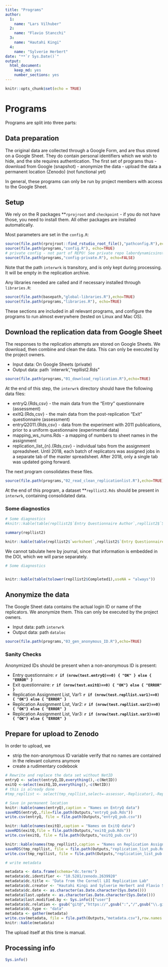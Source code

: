 ```yaml
---
title: "Programs"
author: 
  1:
    name: "Lars Vilhuber"
  2:
    name: "Flavio Stancchi"
  3:
    name: "Hautahi Kingi"
  4:
    name: "Sylverie Herbert"
date: "**`r Sys.Date()`"
output: 
  html_document: 
    keep_md: yes
    number_sections: yes
---
```


```r
knitr::opts_chunk$set(echo = TRUE)
```
# Programs

Programs are split into three parts:

## Data preparation
The original data are collected through a Google Form, and are thus stored on a Google Sheet. They do contain personal identifiers which we wish to hide, and the site requires authentication. The first set of programs thus
- download from Google (snapshot)
- anonymize the data
- upload the data a permanent location (Zenodo) (not functional yet)

In general, these programs can only be run by project members with access to the Google Sheet.



## Setup

We rely on the R packages **`rprojroot` and `checkpoint` - if you do not have those, you need to install them. All other packages are installed automatically.

Most parameters are set in the `config.R`:
```r
source(file.path(rprojroot::find_rstudio_root_file(),"pathconfig.R"),echo=TRUE)
source(file.path(programs,"config.R"), echo=TRUE)
# private config - not part of REPO! See private repo labordynamicsinstitute/aej-applied-replications/programs/config-private.R and copy manually into this directory
source(file.path(programs,"config-private.R"), echo=FALSE)
```

Note that the path `interwrk` is transitory, and is only kept during processing. It will be empty in the replication archive.

Any libraries needed are called and if necessary installed through `libraries.R`:

```r
source(file.path(basepath,"global-libraries.R"),echo=TRUE)
source(file.path(programs,"libraries.R"), echo=TRUE)
```

These sections are included in all relevant programs, and configure the programs to run almost everywhere (tested on Linux and Mac OS).



## Download the replication data from Google Sheet
The responses to the replication attempts are stored on Google Sheets. We download, then combine and clean the data. This can only be executed by the project owners.

 - Input data: On Google Sheets (private)
 - Output data: path `interwrk',"repllist2.Rds"
 
```r
source(file.path(programs,"01_download_replication.R"),echo=TRUE)
```

At the end of this step, the `interwrk` directory  should have the following data files:

- entryQ.{Rds,csv} - the main data from the "Entry" questionnaire (assessment)
- exitQ.{Rds,csv} - the main data from the post-replication "Exit" questionnaire (assessment)
- entryQ2011.{Rds,csv} - data from the experiment with 2011 publications, prior to a uniform questionnaire (experimental data)
- mapping_ws_nums.Rds - a mapping of numbers to sheet names in the assignment
- replication_list_{n}.{Rds,csv} - individual tabs from the assignment spreadsheet. Until 2018, each batch of replicators was assigned jobs in a separate tab of the master spreadsheet. After 2018, only a single tab was updated going forward.

The next program consolidates these files.

```r
source(file.path(programs,"02_read_clean_replicationlist.R"),echo=TRUE)
```

At the end of this program, a dataset **`repllist2.Rds` should be present in `interwrk`, containing consolidated data.

### Some diagnostics

```r
# Some diagnostics
#knitr::kable(table(repllist2$`Entry Questionnaire Author`,repllist2$`Source Title`))

summary(repllist2)

knitr::kable(table(repllist2$`worksheet`,repllist2$`Entry Questionnaire`,useNA = "always"))

```

We cannot tabulate here by journal, since that information is embedded in the DOI, which we will parse separately.

```r
# Some diagnostics


knitr::kable(table(tolower(repllist2$Completed1),useNA = "always"))


```

## Anonymize the data
The Google Sheet data contains the actual login ID or name of the replicators. We anonymize them. This can only be executed by the project owners.

 - Input data: path `interwrk`
 - Output data: path `dataloc`
 
```r
source(file.path(programs,"03_gen_anonymous_ID.R"),echo=TRUE)
```




### Sanity Checks

Anonymized IDs should be present when a non-anonymous ID is present:

 - Entry questionnaire: **`r if (nrow(test.entryQ)==0) { "OK" } else { "ERROR" }`**
 - Exit questionnaire: **`r if (nrow(test.exitQ)==0) { "OK"} else { "ERROR" }`**
 - Replication Assignment List, Var1: **`r if (nrow(test.repllist.var1)==0) { "OK"} else { "ERROR" }`**
 - Replication Assignment List, Var2: **`r if (nrow(test.repllist.var2)==0) { "OK"} else { "ERROR" }`**
 - Replication Assignment List, Var3: **`r if (nrow(test.repllist.var3)==0) { "OK"} else { "ERROR" }`**


## Prepare for upload to Zenodo

In order to upload, we 

- strip the non-anonymous ID variable
verify that no names are contained in the relevant columns anymore
- create a rudimentary codebook

```r
# Rewrite and replace the data set without NetID
entryQ <- select(entryQ,ID,everything(),-c(NetID))
exitQ <-select(exitQ,ID,everything(),-c(NetID))
# this is already done
#tmp_repllist <- select(tmp_repllist,select=-assessor,-Replicator1,-Replicator2)

# Save in permanent location
knitr::kable(names(entryQ),caption = "Names on EntryQ data")
saveRDS(entryQ,,file=file.path(Outputs,"entryQ_pub.Rds"))
write.csv(entryQ, file = file.path(Outputs,"entryQ_pub.csv"))

knitr::kable(names(exitQ),caption = "Names on ExitQ data")
saveRDS(exitQ,file = file.path(Outputs,"exitQ_pub.Rds"))
write.csv(exitQ, file = file.path(Outputs,"exitQ_pub.csv"))

knitr::kable(names(tmp_repllist),caption = "Names on Replication Assignment List data")
saveRDS(tmp_repllist, file = file.path(Outputs,"replication_list_pub.Rds"))
write.csv(tmp_repllist, file = file.path(Outputs,"replication_list_pub.csv"))

# write metadata

metadata <- data.frame(schema="dc.terms")
metadata$dc.identifier <- "10.5281/zenodo.2639920"
metadata$dc.title <- "Data from the Cornell LDI Replication Lab"
metadata$dc.creator <- "Hautahi Kingi and Sylverie Herbert and Flavio Stancchi and Lars Vilhuber"
metadata$dc.date <- as.character(as.Date.character(Sys.Date()))
metadata$last.update <- as.character(as.Date.character(Sys.Date()))
metadata$last.modified.by <- Sys.info()["user"]
metadata$dc.relation <- gsub("git@","https://",gsub(":","/",gsub("\\.git","",git_remotes()$origin)))
metadata$dc.type <- "data"
metadata <- gather(metadata)
write.csv(metadata, file = file.path(Outputs,"metadata.csv"),row.names = FALSE)
knitr::kable(metadata)
```


The upload itself at this time is manual.

## Processing info
```r
Sys.info()
```

